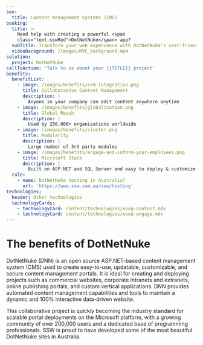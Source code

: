 ```yaml
---
seo:
  title: Content Management Systems (CMS)
booking:
  title: >-
    Need help with creating a powerful <span
    class="text-sswRed">DotNetNuke</span> app?
  subTitle: Transform your web experience with DotNetNuke's user-friendly interface
  videoBackground: /images/MVC_background.mp4
solution:
  project: DotNetNuke
callToAction: 'Talk to us about your {{TITLE}} project'
benefits:
  benefitList:
    - image: /images/benefits/crm-integration.png
      title: Collaborative Content Management
      description: |
        Anyone in your company can edit content anywhere anytime
    - image: /images/benefits/globalization.png
      title: Global Reach
      description: |
        Used by 250,000+ organizations worldwide
    - image: /images/benefits/cluster.png
      title: Modularity
      description: |
        Large number of 3rd party modules
    - image: /images/benefits/engage-and-inform-your-employees.png
      title: Microsoft Stack
      description: |
        Built on ASP.NET and SQL Server and easy to deploy & customize
  rule:
    - name: DotNetNuke hosting in Australia?
      url: 'https://www.ssw.com.au/ssw/hosting'
technologies:
  header: Other technologies
  technologyCards:
    - technologyCard: content/technologies/evoq-content.mdx
    - technologyCard: content/technologies/evoq-engage.mdx
---
```


# The benefits of  **DotNetNuke**

DotNetNuke (DNN) is an open source ASP.NET-based content management system (CMS) used to create easy-to-use, updatable, customizable, and secure content management portals. It is ideal for creating and deploying projects such as commercial websites, corporate intranets and extranets, online publishing portals, and custom vertical applications. DNN provides automated content management capabilities and tools to maintain a dynamic and 100% interactive data-driven website.

This collaborative project is quickly becoming the industry standard for scalable portal deployments on the Microsoft platform, with a growing community of over 200,000 users and a dedicated base of programming professionals. SSW is proud to have developed some of the most beautiful DotNetNuke sites in Australia.
